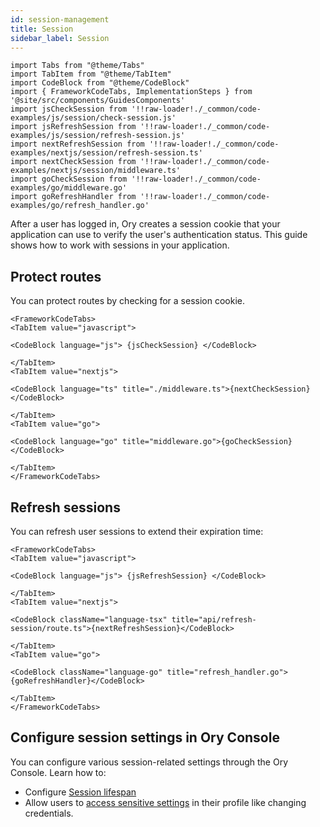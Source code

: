 ```yaml
---
id: session-management
title: Session
sidebar_label: Session
---
```


```mdx-code-block
import Tabs from "@theme/Tabs"
import TabItem from "@theme/TabItem"
import CodeBlock from "@theme/CodeBlock"
import { FrameworkCodeTabs, ImplementationSteps } from '@site/src/components/GuidesComponents'
import jsCheckSession from '!!raw-loader!./_common/code-examples/js/session/check-session.js'
import jsRefreshSession from '!!raw-loader!./_common/code-examples/js/session/refresh-session.js'
import nextRefreshSession from '!!raw-loader!./_common/code-examples/nextjs/session/refresh-session.ts'
import nextCheckSession from '!!raw-loader!./_common/code-examples/nextjs/session/middleware.ts'
import goCheckSession from '!!raw-loader!./_common/code-examples/go/middleware.go'
import goRefreshHandler from '!!raw-loader!./_common/code-examples/go/refresh_handler.go'
```

After a user has logged in, Ory creates a session cookie that your application can use to verify the user's authentication status.
This guide shows how to work with sessions in your application.

## Protect routes

You can protect routes by checking for a session cookie.

```mdx-code-block
<FrameworkCodeTabs>
<TabItem value="javascript">
```

```mdx-code-block
<CodeBlock language="js"> {jsCheckSession} </CodeBlock>
```

```mdx-code-block
</TabItem>
<TabItem value="nextjs">
```

```mdx-code-block
<CodeBlock language="ts" title="./middleware.ts">{nextCheckSession}</CodeBlock>
```

```mdx-code-block
</TabItem>
<TabItem value="go">
```

```mdx-code-block
<CodeBlock language="go" title="middleware.go">{goCheckSession}</CodeBlock>
```

```mdx-code-block
</TabItem>
</FrameworkCodeTabs>
```

## Refresh sessions

You can refresh user sessions to extend their expiration time:

```mdx-code-block
<FrameworkCodeTabs>
<TabItem value="javascript">
```

```mdx-code-block
<CodeBlock language="js"> {jsRefreshSession} </CodeBlock>
```

```mdx-code-block
</TabItem>
<TabItem value="nextjs">
```

```mdx-code-block
<CodeBlock className="language-tsx" title="api/refresh-session/route.ts">{nextRefreshSession}</CodeBlock>
```

```mdx-code-block
</TabItem>
<TabItem value="go">
```

```mdx-code-block
<CodeBlock className="language-go" title="refresh_handler.go">{goRefreshHandler}</CodeBlock>
```

```mdx-code-block
</TabItem>
</FrameworkCodeTabs>
```

## Configure session settings in Ory Console

You can configure various session-related settings through the Ory Console. Learn how to:

- Configure [Session lifespan](/docs/kratos/session-management/10_session-lifespan.mdx)
- Allow users to [access sensitive settings](/docs/kratos/session-management/session-lifespan#privileged-sessions) in their
  profile like changing credentials.
